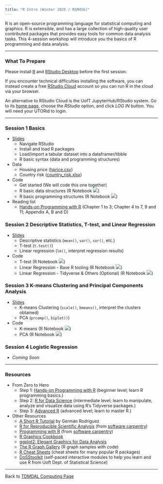 ```yaml
---
title: "R Intro (Winter 2025 / RSM456)"
---
```


R is an open-source programming language for statistical computing and graphics. R is extensible, and has a large collection of high-quality user contributed packages that provides easy tools for common data analysis tasks. This 4-session workshop will introduce you the basics of R programming and data analysis.

------------------------------------------------------------------------

### What To Prepare

Please install [R](https://www.r-project.org/) and [RStudio Desktop](https://posit.co/download/rstudio-desktop/) before the first session.

If you encounter technical difficulties installing the software, you can instead create a free [RStudio Cloud](https://posit.cloud/) account so you can run R in the cloud via your browser.

An alternative to RStudio Cloud is the UofT JupyterHub/RStudio system. Go to its [home page](https://datatools.utoronto.ca/), choose the *RStudio* option, and click *LOG IN* button. You will need your UTORid to login.

------------------------------------------------------------------------

### Session 1 Basics

-   [Slides](r_intro_part1.pdf)
    -   Navigate RStudio
    -   Install and load R packages
    -   Load/import a tabular dataset into a dataframer/tibble
    -   R basic syntax (data and programming structures)
-   Data
    -   Housing price ([hprice.csv](data/hprice.csv))
    -   Country risk ([country_risk.xlsx](data/country_risk.xlsx))
-   Code
    -   Get started (We will code this one together)
    -   R basic data structures (R Notebook [![](colab-badge.svg)](https://colab.research.google.com/github/tdmdal/r-intro-2025-winter/blob/master/docs/R_Basic_Data_Structures.ipynb))
    -   R basic programming structures (R Notebook [![](colab-badge.svg)](https://colab.research.google.com/github/tdmdal/r-intro-2025-winter/blob/master/docs/R_Basic_Programming_Structures.ipynb))
-   Reading list
    -   [Hands-on Programming with R](https://rstudio-education.github.io/hopr/) (Chapter 1 to 3; Chapter 4 to 7, 9 and 11; Appendix A, B and D)

### Session 2 Descriptive Statistics, T-test, and Linear Regression

-   [Slides](r_intro_part2.pdf)
    -   Descriptive statistics (`mean()`, `var()`, `cor()`, etc.)
    -   T-test (`t.test()`)
    -   Linear regression (`lm()`, interpret regression results)
-   Code
    -   T-test (R Notebook [![](colab-badge.svg)](https://colab.research.google.com/github/tdmdal/r-intro-2025-winter/blob/master/docs/t_test.ipynb))
    -   Linear Regression - Base R tooling (R Notebook [![](colab-badge.svg)](https://colab.research.google.com/github/tdmdal/r-intro-2025-winter/blob/master/docs/Housing_Prices_LR_Analysis_(with_base_R).ipynb))
    -   Linear Regression - Tidyverse & Others (Optional) (R Notebook [![](colab-badge.svg)](https://colab.research.google.com/github/tdmdal/r-intro-2025-winter/blob/master/docs/Housing_Prices_Regression_Analysis_(with_Tidyverse_and_Others).ipynb))

### Session 3 K-means Clustering and Principal Components Analysis

-   [Slides](r_intro_part3.pdf)
    -   K-means Clustering (`scale()`, `kmeans()`, interpret the clusters obtained)
    -   PCA (`prcomp()`, `biplot()`)
-   Code
    -   K-means (R Notebook [![](colab-badge.svg)](https://colab.research.google.com/github/tdmdal/r-intro-2025-winter/blob/master/docs/k_means.ipynb))
    -   PCA (R Notebook [![](colab-badge.svg)](https://colab.research.google.com/github/tdmdal/r-intro-2025-winter/blob/master/docs/PCA.ipynb))

### Session 4 Logistic Regression

-   *Coming Soon*

------------------------------------------------------------------------

### Resources

-   From Zero to Hero
    -   Step 1: [Hands-on Programming with R](https://rstudio-education.github.io/hopr/) (beginner level; learn R programming basics.)
    -   Step 2: [R for Data Science](https://r4ds.hadley.nz/) (intermediate level; learn to manipulate, analyze and visualize data using R's Tidyverse packages.)
    -   Step 3: [Advanced R](https://adv-r.hadley.nz/) (advanced level; learn to master R.)
-   Other Resources
    -   [A Short R Tutorial](https://grodri.github.io/R/) by Germán Rodríguez
    -   [R for Reproducible Scientific Analysis](https://swcarpentry.github.io/r-novice-gapminder/) (from [software carpentry](https://software-carpentry.org/))
    -   [Programming with R](https://swcarpentry.github.io/r-novice-inflammation/) (from [software carpentry](https://software-carpentry.org/))
    -   [R Graphics Cookbook](https://r-graphics.org/)
    -   [ggplot2: Elegant Graphics for Data Analysis](https://ggplot2-book.org/)
    -   [The R Graph Gallery](https://www.r-graph-gallery.com/) (R graph samples with code)
    -   [R Cheat Sheets](https://posit.co/resources/cheatsheets/) (cheat sheets for many popular R packages)
    -   [DoSStoolkit](https://dosstoolkit.com/) (self-paced interactive modules to help you learn and use R from Uoft Dept. of Statistical Science)

------------------------------------------------------------------------

Back to [TDMDAL Computing Page](https://tdmdal.github.io/)
